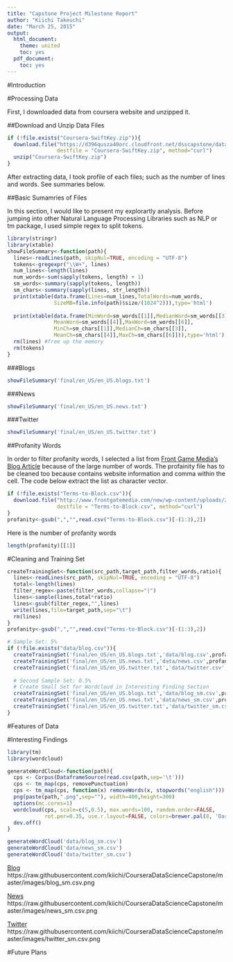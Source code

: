```yaml
---
title: "Capstone Project Milestone Report"
author: "Kiichi Takeuchi"
date: "March 25, 2015"
output:
  html_document:
    theme: united
    toc: yes
  pdf_document:
    toc: yes
---
```


#Introduction


#Processing Data

First, I downloaded data from coursera website and unzipped it.

##Download and Unzip Data Files

```r
if (!file.exists("Coursera-SwiftKey.zip")){
  download.file("https://d396qusza40orc.cloudfront.net/dsscapstone/dataset/Coursera-SwiftKey.zip", 
                destfile = "Coursera-SwiftKey.zip", method="curl")
  unzip("Coursera-SwiftKey.zip")
}
```

After extracting data, I took profile of each files; such as the number of lines and words. See summaries below.

##Basic Sumamries of Files

In this section, I would like to present my explorartly analysis. Before jumping into other Natural Language Processing Libraries such as NLP or tm package, I used simple regex to split tokens.

```r
library(stringr)
library(xtable)
showFileSummary<-function(path){
  lines<-readLines(path, skipNul=TRUE, encoding = "UTF-8")
  tokens<-gregexpr("\\W+", lines)
  num_lines<-length(lines)  
  num_words<-sum(sapply(tokens, length) + 1)
  sm_words<-summary(sapply(tokens, length))
  sm_chars<-summary(sapply(lines, str_length))  
  print(xtable(data.frame(Lines=num_lines,TotalWords=num_words,
               SizeMB=file.info(path)$size/(1024^2))),type='html')  
  
  print(xtable(data.frame(MinWord=sm_words[[1]],MedianWord=sm_words[[3]],
               MeanWord=sm_words[[4]],MaxWord=sm_words[[6]],
               MinCh=sm_chars[[1]],MedianCh=sm_chars[[3]],
               MeanCh=sm_chars[[4]],MaxCh=sm_chars[[6]])),type='html')  
  rm(lines) #free up the memory
  rm(tokens)  
}
```

###Blogs
```r
showFileSummary('final/en_US/en_US.blogs.txt')
```

###News
```r
showFileSummary('final/en_US/en_US.news.txt')
```
###Twitter
```r
showFileSummary('final/en_US/en_US.twitter.txt')
```



##Profanity Words

In order to filter profanity words, I selected a list from [Front Game Media's Blog Article](http://www.frontgatemedia.com/a-list-of-723-bad-words-to-blacklist-and-how-to-use-facebooks-moderation-tool/) because of the large number of words. The profainity file has to be cleaned too because contains website information and comma within the cell. The code below extract the list as character vector.

```r
if (!file.exists("Terms-to-Block.csv")){
  download.file("http://www.frontgatemedia.com/new/wp-content/uploads/2014/03/Terms-to-Block.csv", 
                destfile = "Terms-to-Block.csv", method="curl")  
}
profanity<-gsub(",","",read.csv("Terms-to-Block.csv")[-(1:3),2])
```

Here is the number of profanity words

```r
length(profanity)[[1]]
```

#Cleaning and Training Set

```r
createTrainingSet<-function(src_path,target_path,filter_words,ratio){
  lines<-readLines(src_path, skipNul=TRUE, encoding = "UTF-8")
  total<-length(lines)
  filter_regex<-paste(filter_words,collapse="|")
  lines<-sample(lines,total*ratio)
  lines<-gsub(filter_regex,"",lines)
  write(lines,file=target_path,sep="\t")
  rm(lines)
}
profanity<-gsub(",","",read.csv("Terms-to-Block.csv")[-(1:3),2])

# Sample Set: 5%
if (!file.exists("data/blog.csv")){
  createTrainingSet('final/en_US/en_US.blogs.txt','data/blog.csv',profanity,0.05)
  createTrainingSet('final/en_US/en_US.news.txt','data/news.csv',profanity,0.05)
  createTrainingSet('final/en_US/en_US.twitter.txt','data/twitter.csv',profanity,0.05)
  
  # Second Sample Set: 0.5%
  # Create Small Set for Wordcloud in Interesting Finding Section
  createTrainingSet('final/en_US/en_US.blogs.txt','data/blog_sm.csv',profanity,0.005)
  createTrainingSet('final/en_US/en_US.news.txt','data/news_sm.csv',profanity,0.005)
  createTrainingSet('final/en_US/en_US.twitter.txt','data/twitter_sm.csv',profanity,0.005)
}
```


#Features of Data




#Interesting Findings

```r
library(tm)
library(wordcloud)

generateWordCloud<-function(path){
  cps <- Corpus(DataframeSource(read.csv(path,sep='\t'))) 
  cps <- tm_map(cps, removePunctuation)
  cps <- tm_map(cps, function(x) removeWords(x, stopwords("english")))
  png(paste(path,".png",sep=""), width=400,height=300)
  options(mc.cores=1)  
  wordcloud(cps, scale=c(5,0.5), max.words=100, random.order=FALSE, 
            rot.per=0.35, use.r.layout=FALSE, colors=brewer.pal(8, 'Dark2'))
  dev.off()
}

generateWordCloud('data/blog_sm.csv')
generateWordCloud('data/news_sm.csv')
generateWordCloud('data/twitter_sm.csv')
```

[Blog](./images/blog_sm.csv.png)
https://raw.githubusercontent.com/kiichi/CourseraDataScienceCapstone/master/images/blog_sm.csv.png

[News](./images/news_sm.csv.png)
https://raw.githubusercontent.com/kiichi/CourseraDataScienceCapstone/master/images/news_sm.csv.png

[Twitter](./images/twitter_sm.csv.png)
https://raw.githubusercontent.com/kiichi/CourseraDataScienceCapstone/master/images/twitter_sm.csv.png

#Future Plans









